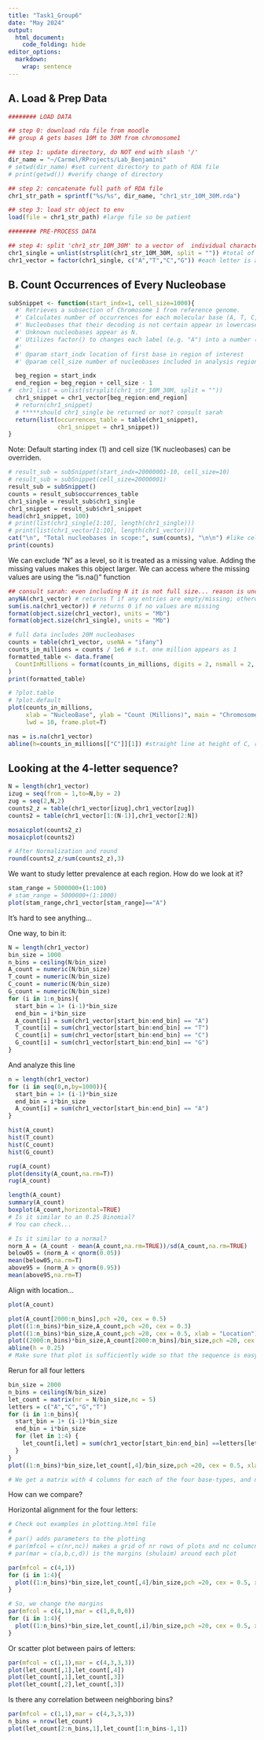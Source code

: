 ```yaml
---
title: "Task1_Group6"
date: "May 2024"
output:
  html_document:
    code_folding: hide
editor_options: 
  markdown: 
    wrap: sentence
---
```


## A. Load & Prep Data

```r
######## LOAD DATA

## step 0: download rda file from moodle 
## group A gets bases 10M to 30M from chromosome1

## step 1: update directory, do NOT end with slash '/'
dir_name = "~/Carmel/RProjects/Lab_Benjamini"
# setwd(dir_name) #set current directory to path of RDA file
# print(getwd()) #verify change of directory

## step 2: concatenate full path of RDA file
chr1_str_path = sprintf("%s/%s", dir_name, "chr1_str_10M_30M.rda") 

## step 3: load str object to env
load(file = chr1_str_path) #large file so be patient
```

```r

######## PRE-PROCESS DATA

## step 4: split 'chr1_str_10M_30M' to a vector of  individual characters
chr1_single = unlist(strsplit(chr1_str_10M_30M, split = "")) #total of 20M bases
chr1_vector = factor(chr1_single, c("A","T","C","G")) #each letter is assigned a number

```


## B. Count Occurrences of Every Nucleobase

```r
subSnippet <- function(start_indx=1, cell_size=1000){
  #' Retrieves a subsection of Chromosome 1 from reference genome.
  #' Calculates number of occurrences for each molecular base (A, T, C, G). 
  #' Nucleobases that their decoding is not certain appear in lowercase.
  #' Unknown nucleobases appear as N.
  #' Utilizes factor() to changes each label (e.g. "A") into a number (1).
  #'
  #' @param start_indx location of first base in region of interest
  #' @param cell_size number of nucleobases included in analysis region

  beg_region = start_indx
  end_region = beg_region + cell_size - 1
#  chr1_list = unlist(strsplit(chr1_str_10M_30M, split = ""))
  chr1_snippet = chr1_vector[beg_region:end_region]
  # return(chr1_snippet)
  # *****should chr1_single be returned or not? consult sarah
  return(list(occurrences_table = table(chr1_snippet),
              chr1_snippet = chr1_snippet))
}
```

Note: Default starting index (1) and cell size (1K nucleobases) can be overriden.

```r
# result_sub = subSnippet(start_indx=20000001-10, cell_size=10)
# result_sub = subSnippet(cell_size=20000001)
result_sub = subSnippet()
counts = result_sub$occurrences_table
chr1_single = result_sub$chr1_single
chr1_snippet = result_sub$chr1_snippet
head(chr1_snippet, 100)
# print(list(chr1_single[1:10], length(chr1_single)))
# print(list(chr1_vector[1:10], length(chr1_vector)))
cat("\n", "Total nucleobases in scope:", sum(counts), "\n\n") #like cell size
print(counts)
```



We can exclude "N" as a level, so it is treated as a missing value.
Adding the missing values makes this object larger.
We can access where the missing values are using the "is.na()" function

```r
## consult sarah: even including N it is not full size... reason is unclear
anyNA(chr1_vector) # returns T if any entries are empty/missing; otherwise, F
sum(is.na(chr1_vector)) # returns 0 if no values are missing
format(object.size(chr1_vector), units = "Mb")
format(object.size(chr1_single), units = "Mb")


```



```r

# full data includes 20M nucleobases
counts = table(chr1_vector, useNA = "ifany")
counts_in_millions = counts / 1e6 # s.t. one million appears as 1
formatted_table <- data.frame(
  CountInMillions = format(counts_in_millions, digits = 2, nsmall = 2, scientific = FALSE)
)
print(formatted_table)

```




```r
# ?plot.table
# ?plot.default
plot(counts_in_millions, 
     xlab = "NucleoBase", ylab = "Count (Millions)", main = "Chromosome 1", 
     lwd = 10, frame.plot=T)

nas = is.na(chr1_vector)
abline(h=counts_in_millions[["C"]][1]) #straight line at height of C, rounded down
```

## Looking at the 4-letter sequence?

```r

N = length(chr1_vector)
izug = seq(from = 1,to=N,by = 2)
zug = seq(2,N,2)
counts2_z = table(chr1_vector[izug],chr1_vector[zug])
counts2 = table(chr1_vector[1:(N-1)],chr1_vector[2:N])

mosaicplot(counts2_z)
mosaicplot(counts2)

# After Normalization and round
round(counts2_z/sum(counts2_z),3)


```

We want to study letter prevalence at each region.
How do we look at it?

```r
stam_range = 5000000+(1:100)
# stam_range = 5000000+(1:1000)
plot(stam_range,chr1_vector[stam_range]=="A")
```

It's hard to see anything...

One way, to bin it:

```r
N = length(chr1_vector)
bin_size = 1000
n_bins = ceiling(N/bin_size)
A_count = numeric(N/bin_size)
T_count = numeric(N/bin_size)
C_count = numeric(N/bin_size)
G_count = numeric(N/bin_size)
for (i in 1:n_bins){
  start_bin = 1+ (i-1)*bin_size
  end_bin = i*bin_size
  A_count[i] = sum(chr1_vector[start_bin:end_bin] == "A")
  T_count[i] = sum(chr1_vector[start_bin:end_bin] == "T")
  C_count[i] = sum(chr1_vector[start_bin:end_bin] == "C")
  G_count[i] = sum(chr1_vector[start_bin:end_bin] == "G")
}
```

And analyze this line

```r
n = length(chr1_vector)
for (i in seq(0,n,by=1000)){
  start_bin = 1+ (i-1)*bin_size
  end_bin = i*bin_size
  A_count[i] = sum(chr1_vector[start_bin:end_bin] == "A")
}
```

```r
hist(A_count)
hist(T_count)
hist(C_count)
hist(G_count)
```


```r
rug(A_count)
plot(density(A_count,na.rm=T))
rug(A_count)

length(A_count)
summary(A_count)
boxplot(A_count,horizontal=TRUE)
# Is it similar to an 0.25 Binomial?
# You can check...

# Is it similar to a normal?
norm_A = (A_count - mean(A_count,na.rm=TRUE))/sd(A_count,na.rm=TRUE)
below05 = (norm_A < qnorm(0.05))
mean(below05,na.rm=T)
above95 = (norm_A > qnorm(0.95))
mean(above95,na.rm=T)

```

Align with location...

```r
plot(A_count)

plot(A_count[2000:n_bins],pch =20, cex = 0.5)
plot((1:n_bins)*bin_size,A_count,pch =20, cex = 0.3)
plot((1:n_bins)*bin_size,A_count,pch =20, cex = 0.5, xlab = "Location")
plot((2000:n_bins)*bin_size,A_count[2000:n_bins]/bin_size,pch =20, cex = 0.5, xlab = "Location")
abline(h = 0.25)
# Make sure that plot is sufficiently wide so that the sequence is easy to see...

```

Rerun for all four letters

```r
bin_size = 2000
n_bins = ceiling(N/bin_size)
let_count = matrix(nr = N/bin_size,nc = 5)
letters = c("A","C","G","T")
for (i in 1:n_bins){
  start_bin = 1+ (i-1)*bin_size
  end_bin = i*bin_size
  for (let in 1:4) {
    let_count[i,let] = sum(chr1_vector[start_bin:end_bin] ==letters[let],na.rm=TRUE)
  }
}
plot((1:n_bins)*bin_size,let_count[,4]/bin_size,pch =20, cex = 0.5, xlab = "Location")

# We get a matrix with 4 columns for each of the four base-types, and n_bins rows for each of the bins
```

How can we compare?

Horizontal alignment for the four letters:

```r
# Check out examples in plotting.html file
#
# par() adds parameters to the plotting 
# par(mfcol = c(nr,nc)) makes a grid of nr rows of plots and nc columcns of plots. Here, one column and four rows
# par(mar = c(a,b,c,d)) is the margins (shulaim) around each plot 

par(mfcol = c(4,1))
for (i in 1:4){
  plot((1:n_bins)*bin_size,let_count[,4]/bin_size,pch =20, cex = 0.5, xlab = "Location")
}

# So, we change the margins
par(mfcol = c(4,1),mar = c(1,0,0,0))
for (i in 1:4){
  plot((1:n_bins)*bin_size,let_count[,i]/bin_size,pch =20, cex = 0.5, xlab = "Location")
}

```

Or scatter plot between pairs of letters:

```r
par(mfcol = c(1,1),mar = c(4,3,3,3))
plot(let_count[,1],let_count[,4])
plot(let_count[,1],let_count[,3])
plot(let_count[,2],let_count[,3])
```

Is there any correlation between neighboring bins?

```r
par(mfcol = c(1,1),mar = c(4,3,3,3))
n_bins = nrow(let_count)
plot(let_count[2:n_bins,1],let_count[1:n_bins-1,1])

```
